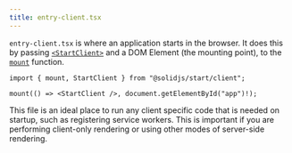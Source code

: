 ```yaml
---
title: entry-client.tsx
---
```


`entry-client.tsx` is where an application starts in the browser.
It does this by passing [`<StartClient>`](/solid-start/reference/client/start-client) and a DOM Element (the mounting point), to the [`mount`](/solid-start/reference/client/mount) function.

```tsx
import { mount, StartClient } from "@solidjs/start/client";

mount(() => <StartClient />, document.getElementById("app")!);
```

This file is an ideal place to run any client specific code that is needed on startup, such as registering service workers.
This is important if you are performing client-only rendering or using other modes of server-side rendering.
